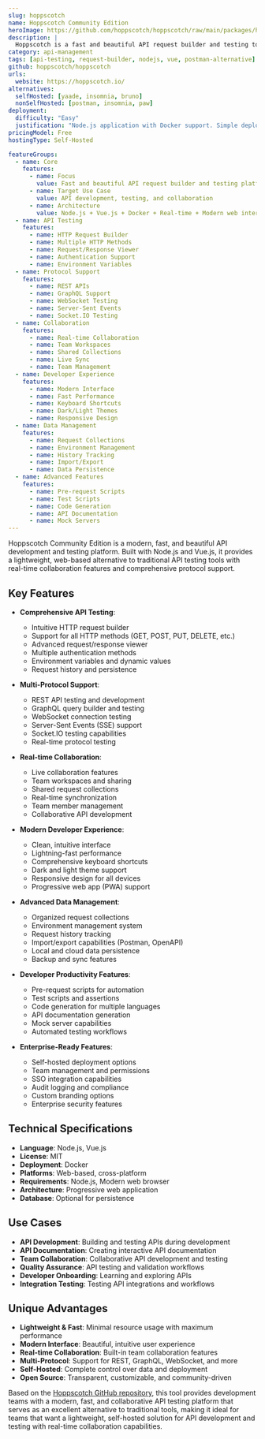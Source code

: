 ```yaml
---
slug: hoppscotch
name: Hoppscotch Community Edition
heroImage: https://github.com/hoppscotch/hoppscotch/raw/main/packages/hoppscotch-common/public/images/banner-dark.png
description: |
  Hoppscotch is a fast and beautiful API request builder and testing tool. Built with Node.js and Vue.js, it provides a modern, lightweight alternative to Postman with real-time collaboration features and comprehensive API testing capabilities.
category: api-management
tags: [api-testing, request-builder, nodejs, vue, postman-alternative]
github: hoppscotch/hoppscotch
urls:
  website: https://hoppscotch.io/
alternatives:
  selfHosted: [yaade, insomnia, bruno]
  nonSelfHosted: [postman, insomnia, paw]
deployment:
  difficulty: "Easy"
  justification: "Node.js application with Docker support. Simple deployment with modern web-based interface for API testing and development."
pricingModel: Free
hostingType: Self-Hosted

featureGroups:
  - name: Core
    features:
      - name: Focus
        value: Fast and beautiful API request builder and testing platform
      - name: Target Use Case
        value: API development, testing, and collaboration
      - name: Architecture
        value: Node.js + Vue.js + Docker + Real-time + Modern web interface
  - name: API Testing
    features:
      - name: HTTP Request Builder
      - name: Multiple HTTP Methods
      - name: Request/Response Viewer
      - name: Authentication Support
      - name: Environment Variables
  - name: Protocol Support
    features:
      - name: REST APIs
      - name: GraphQL Support
      - name: WebSocket Testing
      - name: Server-Sent Events
      - name: Socket.IO Testing
  - name: Collaboration
    features:
      - name: Real-time Collaboration
      - name: Team Workspaces
      - name: Shared Collections
      - name: Live Sync
      - name: Team Management
  - name: Developer Experience
    features:
      - name: Modern Interface
      - name: Fast Performance
      - name: Keyboard Shortcuts
      - name: Dark/Light Themes
      - name: Responsive Design
  - name: Data Management
    features:
      - name: Request Collections
      - name: Environment Management
      - name: History Tracking
      - name: Import/Export
      - name: Data Persistence
  - name: Advanced Features
    features:
      - name: Pre-request Scripts
      - name: Test Scripts
      - name: Code Generation
      - name: API Documentation
      - name: Mock Servers
---
```


Hoppscotch Community Edition is a modern, fast, and beautiful API development and testing platform. Built with Node.js and Vue.js, it provides a lightweight, web-based alternative to traditional API testing tools with real-time collaboration features and comprehensive protocol support.

## Key Features

- **Comprehensive API Testing**:

  - Intuitive HTTP request builder
  - Support for all HTTP methods (GET, POST, PUT, DELETE, etc.)
  - Advanced request/response viewer
  - Multiple authentication methods
  - Environment variables and dynamic values
  - Request history and persistence

- **Multi-Protocol Support**:

  - REST API testing and development
  - GraphQL query builder and testing
  - WebSocket connection testing
  - Server-Sent Events (SSE) support
  - Socket.IO testing capabilities
  - Real-time protocol testing

- **Real-time Collaboration**:

  - Live collaboration features
  - Team workspaces and sharing
  - Shared request collections
  - Real-time synchronization
  - Team member management
  - Collaborative API development

- **Modern Developer Experience**:

  - Clean, intuitive interface
  - Lightning-fast performance
  - Comprehensive keyboard shortcuts
  - Dark and light theme support
  - Responsive design for all devices
  - Progressive web app (PWA) support

- **Advanced Data Management**:

  - Organized request collections
  - Environment management system
  - Request history tracking
  - Import/export capabilities (Postman, OpenAPI)
  - Local and cloud data persistence
  - Backup and sync features

- **Developer Productivity Features**:

  - Pre-request scripts for automation
  - Test scripts and assertions
  - Code generation for multiple languages
  - API documentation generation
  - Mock server capabilities
  - Automated testing workflows

- **Enterprise-Ready Features**:
  - Self-hosted deployment options
  - Team management and permissions
  - SSO integration capabilities
  - Audit logging and compliance
  - Custom branding options
  - Enterprise security features

## Technical Specifications

- **Language**: Node.js, Vue.js
- **License**: MIT
- **Deployment**: Docker
- **Platforms**: Web-based, cross-platform
- **Requirements**: Node.js, Modern web browser
- **Architecture**: Progressive web application
- **Database**: Optional for persistence

## Use Cases

- **API Development**: Building and testing APIs during development
- **API Documentation**: Creating interactive API documentation
- **Team Collaboration**: Collaborative API development and testing
- **Quality Assurance**: API testing and validation workflows
- **Developer Onboarding**: Learning and exploring APIs
- **Integration Testing**: Testing API integrations and workflows

## Unique Advantages

- **Lightweight & Fast**: Minimal resource usage with maximum performance
- **Modern Interface**: Beautiful, intuitive user experience
- **Real-time Collaboration**: Built-in team collaboration features
- **Multi-Protocol**: Support for REST, GraphQL, WebSocket, and more
- **Self-Hosted**: Complete control over data and deployment
- **Open Source**: Transparent, customizable, and community-driven

Based on the [Hoppscotch GitHub repository](https://github.com/hoppscotch/hoppscotch), this tool provides development teams with a modern, fast, and collaborative API testing platform that serves as an excellent alternative to traditional tools, making it ideal for teams that want a lightweight, self-hosted solution for API development and testing with real-time collaboration capabilities.
